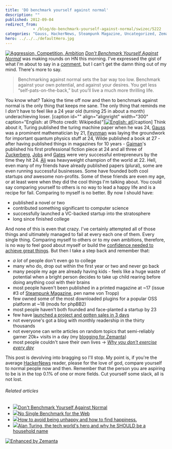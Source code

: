 ```yaml
---
title: 'DO benchmark yourself against normal'
description: ""
published: 2012-09-04
redirect_from: 
            - /blog/do-benchmark-yourself-against-normal/swizec/5222
categories: "Gauss, HackerNews, Steampunk Magazine, Uncategorized, Zemanta, Zuckerberg"
hero: ../../../defaultHero.jpg
---
```

[![Aggression, Competition, Ambition](http://www.signalgallery.com/img/product_images/image/largeone/1648-aggression-competition-ambition-839-840.JPG "Aggression, Competition, Ambition")](http://www.signalgallery.com/shop/aggression-competition-ambition-1) _[Don&#x27;t Benchmark Yourself Against Normal](http://www.sebastianmarshall.com/dont-benchmark-yourself-against-normal)_ was making rounds on HN this morning. I&#x27;ve expressed the gist of what I&#x27;m about to say in a [comment](http://news.ycombinator.com/item?id=4473429), but I can&#x27;t get the damn thing out of my mind. There&#x27;s more to say.

> Benchmarking against normal sets the bar way too low. Benchmark against your own potential, and against your desires. You get less “self-pats-on-the-back,” but you’ll live a much more thrilling life.

You know what? Taking the time off now and then to benchmark against normal is the only thing that keeps me sane. The only thing that reminds me I _don&#x27;t_ have to feel like a 24 year old (turning 25 in about a month) underachieving loser. \[caption id=&quot;&quot; align=&quot;alignright&quot; width=&quot;300&quot; caption=&quot;English: at (Photo credit: Wikipedia)&quot;][![English: at](http://upload.wikimedia.org/wikipedia/commons/thumb/5/50/Richard_Feynman_-_Fermilab.jpg/300px-Richard_Feynman_-_Fermilab.jpg "English: at")](http://commons.wikipedia.org/wiki/File:Richard_Feynman_-_Fermilab.jpg)\[/caption] Think about it, Turing published the turing machine paper when he was 24, [Gauss](http://en.wikipedia.org/wiki/Carl_Friedrich_Gauss "Carl Friedrich Gauss") was a prominent mathematician by 21, [Feynman](http://en.wikipedia.org/wiki/Richard_Feynman "Richard Feynman") was laying the groundwork for important quantum physics stuff at 24, Wilde published a book at 27 - after having published things in magazines for 10 years - [Gaiman](http://en.wikipedia.org/wiki/Neil_gaiman)&#x27;s published his first professional fiction piece at 24 and all three of [Zuckerberg](http://en.wikipedia.org/wiki/Zuckerberg "Zuckerberg"), [Jobs](http://en.wikipedia.org/wiki/Steve_jobs) and [Gates](http://en.wikipedia.org/wiki/Bill_gates) were very successful entrepreneurs by the time they hit 24. [Ali](http://en.wikipedia.org/wiki/Muhammad_Ali) was heavyweight champion of the world at 22. Hell, even many of my friends have already published papers (plural), some are even running successful businesses. Some have founded both cool startups _and_ awesome non-profits. Some of these friends are even my age, or at least were when they did the cool things I&#x27;m talking about. You could say comparing yourself to others is no way to lead a happy life and is a recipe for fail. Comparing to myself is no better. By now I should have:

- published a novel or two
- contributed something significant to computer science
- successfully launched a VC-backed startup into the stratosphere
- long since finished college

And none of this is even that crazy. I&#x27;ve certainly attempted all of those things and ultimately managed to fail at every each one of them. Every single thing. Comparing myself to others or to my own ambitions, therefore, is no way to feel good about myself or build the [confidence needed to achieve great things](http://swizec.com/blog/entrepreneurs-this-is-how-much-confidence-you-need/swizec/5102). But then I take a step back and remember that:

- _a lot_ of people don&#x27;t even go to college
- many who do, drop out within the first year or two and never go back
- many people my age are already having kids - feels like a huge waste of potential when a bright person decides to take up child rearing before doing anything cool with their brains
- most people haven&#x27;t been published in a printed magazine at ~17 (issue #3 of [Steampunk Magazine](http://en.wikipedia.org/wiki/Steampunk_Magazine "Steampunk Magazine"), pen name von Tropp)
- few owned some of the most downloaded plugins for a popular OSS platform at ~18 (mods for phpBB2)
- most people haven&#x27;t both founded and face-planted a startup by 23
- few have [launched a project and gotten sales in 3 days](http://swizec.com/blog/postme-me-idea-to-sales-in-3-days/swizec/2690)
- not everyone&#x27;s got a blog with monthly readership in the thirty thousands
- not everyone can write articles on random topics that semi-reliably garner 20k+ visits in a day (my [blogging for Zemanta](http://zemanta.com/fruitblog))
- most people couldn&#x27;t save their own lives -&gt; _[Why you don&#x27;t exercise every day](http://swizec.com/blog/why-you-dont-exercise-every-day/swizec/3456)_

This post is devolving into bragging so I&#x27;ll stop. My point is, if you&#x27;re the average [HackerNews](http://news.ycombinator.com/ "Hacker News") reader, please for the love of god, compare yourself to normal people now and then. Remember that the person you are aspiring to be is in the top 0.1% of one or more fields. Cut yourself some slack, all is not lost.

###### Related articles

- [![](http://i.zemanta.com/noimg_77_80_80.jpg)](http://www.sebastianmarshall.com/dont-benchmark-yourself-against-normal)[Don&#x27;t Benchmark Yourself Against Normal](http://www.sebastianmarshall.com/dont-benchmark-yourself-against-normal)
- [![](http://i.zemanta.com/noimg_3_80_80.jpg)](https://hacks.mozilla.org/2012/08/no-single-benchmark-for-the-web/)[No Single Benchmark for the Web](https://hacks.mozilla.org/2012/08/no-single-benchmark-for-the-web/)
- [![](http://i.zemanta.com/noimg_83_80_80.jpg)](http://markmaunder.com/2012/07/28/how-to-be-happy/)[How to avoid being unhappy and how to find happiness.](http://markmaunder.com/2012/07/28/how-to-be-happy/)
- [![](http://i.zemanta.com/110203365_80_80.jpg)](http://classoneforty.wordpress.com/2012/09/04/alan-turing-the-tech-worlds-hero-and-why-he-should-be-a-household-name/)[Alan Turing, the tech world&#x27;s hero and why he SHOULD be a household name](http://classoneforty.wordpress.com/2012/09/04/alan-turing-the-tech-worlds-hero-and-why-he-should-be-a-household-name/)

[![Enhanced by Zemanta](http://img.zemanta.com/zemified_e.png?x-id=5c18b3cd-097c-4619-a03c-698aaee43ef8)](http://www.zemanta.com/?px "Enhanced by Zemanta")